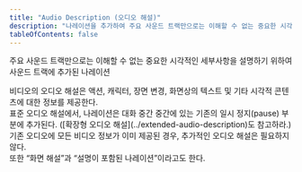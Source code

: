 ```yaml
---
title: "Audio Description (오디오 해설)"
description: "나레이션을 추가하여 주요 사운드 트랙만으로는 이해할 수 없는 중요한 시각적 세부사항을 설명함"
tableOfContents: false
---
```


주요 사운드 트랙만으로는 이해할 수 없는 중요한 시각적인 세부사항을 설명하기 위하여 사운드 트랙에 추가된 나레이션

<Aside title="참고 1">
비디오의 오디오 해설은 액션, 캐릭터, 장면 변경, 화면상의 텍스트 및 기타 시각적 콘텐츠에 대한 정보를 제공한다.
</Aside>

<Aside title="참고 2">
표준 오디오 해설에서, 나레이션은 대화 중간 중간에 있는 기존의 일시 정지(<span lang="en">pause</span>) 부분에 추가된다. ([확장형 오디오 해설](../extended-audio-description)도 참고하라.)
</Aside>

<Aside title="참고 3">
기존 오디오에 모든 비디오 정보가 이미 제공된 경우, 추가적인 오디오 해설은 필요하지 않다.
</Aside>

<Aside title="참고 4">
또한 “화면 해설”과 “설명이 포함된 나레이션”이라고도 한다.
</Aside>
